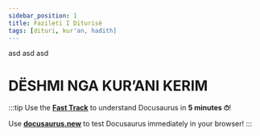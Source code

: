 ---
sidebar_position: 1
title: Fazileti I Diturisë
tags: [dituri, kur'an, hadith]
---


<HighLight color='#000'>asd asd asd </HighLight>

# DËSHMI NGA KUR’ANI KERIM

:::tip
Use the **[Fast Track](introduction.mdx#fast-track)** to understand Docusaurus in **5 minutes ⏱**!

Use **[docusaurus.new](https://docusaurus.new)** to test Docusaurus immediately in your browser!
:::
